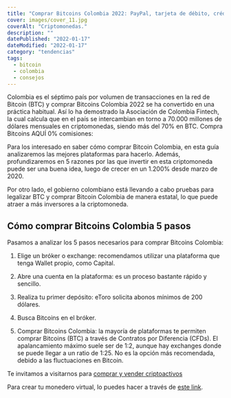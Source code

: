 ```yaml
---
title: "Comprar Bitcoins Colombia 2022: PayPal, tarjeta de débito, crédito"
cover: images/cover_11.jpg
coverAlt: "Criptomonedas."
description: ""
datePublished: "2022-01-17"
dateModified: "2022-01-17"
category: "tendencias"
tags:
  - bitcoin
  - colombia
  - consejos
---
```


Colombia es el séptimo país por volumen de transacciones en la red de Bitcoin (BTC) y comprar
Bitcoins Colombia 2022 se ha convertido en una práctica habitual. Así lo ha demostrado la Asociación
de Colombia Fintech, la cual calcula que en el país se intercambian en torno a 70.000 millones de
dólares mensuales en criptomonedas, siendo más del 70% en BTC. Compra Bitcoins AQUÍ 0% comisiones:

Para los interesado en saber cómo comprar Bitcoin Colombia, en esta guía analizaremos las mejores
plataformas para hacerlo. Además, profundizaremos en 5 razones por las que invertir en esta
criptomoneda puede ser una buena idea, luego de crecer en un 1.200% desde marzo de 2020.

Por otro lado, el gobierno colombiano está llevando a cabo pruebas para legalizar BTC y comprar Bitcoin
Colombia de manera estatal, lo que puede atraer a más inversores a la criptomoneda.

## Cómo comprar Bitcoins Colombia 5 pasos

Pasamos a analizar los 5 pasos necesarios para comprar Bitcoins Colombia:



1. Elige un bróker o exchange: recomendamos utilizar una plataforma que tenga Wallet propio, como Capital.

2. Abre una cuenta en la plataforma: es un proceso bastante rápido y sencillo.

3. Realiza tu primer depósito: eToro solicita abonos mínimos de 200 dólares.

4. Busca Bitcoins en el bróker.

5. Comprar Bitcoins Colombia: la mayoría de plataformas te permiten comprar Bitcoins (BTC)
a través de Contratos por Diferencia (CFDs). El apalancamiento máximo suele ser de 1:2,
aunque hay exchanges donde se puede llegar a un ratio de 1:25. No es la opción más recomendada,
debido a las fluctuaciones en Bitcoin.

Te invitamos a visitarnos para [comprar y vender criptoactivos](https://shop.criptocambioslatam.com)

Para crear tu monedero virtual, lo puedes hacer a través de [este link](https://accounts.binance.com/es/register?ref=20517808).